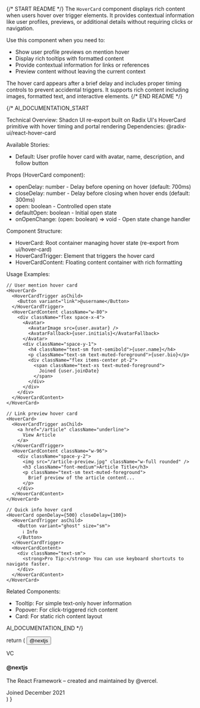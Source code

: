 
{/* START README */}
The `HoverCard` component displays rich content when users hover over trigger elements. It provides contextual information like user profiles, previews, or additional details without requiring clicks or navigation.

Use this component when you need to:
- Show user profile previews on mention hover
- Display rich tooltips with formatted content
- Provide contextual information for links or references
- Preview content without leaving the current context

The hover card appears after a brief delay and includes proper timing controls to prevent accidental triggers. It supports rich content including images, formatted text, and interactive elements.
{/* END README */}

{/*
AI_DOCUMENTATION_START

Technical Overview: Shadcn UI re-export built on Radix UI's HoverCard primitive with hover timing and portal rendering
Dependencies: @radix-ui/react-hover-card

Available Stories:
- Default: User profile hover card with avatar, name, description, and follow button

Props (HoverCard component):
- openDelay: number - Delay before opening on hover (default: 700ms)
- closeDelay: number - Delay before closing when hover ends (default: 300ms)
- open: boolean - Controlled open state
- defaultOpen: boolean - Initial open state
- onOpenChange: (open: boolean) => void - Open state change handler

Component Structure:
- HoverCard: Root container managing hover state (re-export from ui/hover-card)
- HoverCardTrigger: Element that triggers the hover card
- HoverCardContent: Floating content container with rich formatting

Usage Examples:
```tsx
// User mention hover card
<HoverCard>
  <HoverCardTrigger asChild>
    <Button variant="link">@username</Button>
  </HoverCardTrigger>
  <HoverCardContent className="w-80">
    <div className="flex space-x-4">
      <Avatar>
        <AvatarImage src={user.avatar} />
        <AvatarFallback>{user.initials}</AvatarFallback>
      </Avatar>
      <div className="space-y-1">
        <h4 className="text-sm font-semibold">{user.name}</h4>
        <p className="text-sm text-muted-foreground">{user.bio}</p>
        <div className="flex items-center pt-2">
          <span className="text-xs text-muted-foreground">
            Joined {user.joinDate}
          </span>
        </div>
      </div>
    </div>
  </HoverCardContent>
</HoverCard>

// Link preview hover card
<HoverCard>
  <HoverCardTrigger asChild>
    <a href="/article" className="underline">
      View Article
    </a>
  </HoverCardTrigger>
  <HoverCardContent className="w-96">
    <div className="space-y-2">
      <img src="/article-preview.jpg" className="w-full rounded" />
      <h3 className="font-medium">Article Title</h3>
      <p className="text-sm text-muted-foreground">
        Brief preview of the article content...
      </p>
    </div>
  </HoverCardContent>
</HoverCard>

// Quick info hover card
<HoverCard openDelay={500} closeDelay={100}>
  <HoverCardTrigger asChild>
    <Button variant="ghost" size="sm">
      ℹ️ Info
    </Button>
  </HoverCardTrigger>
  <HoverCardContent>
    <div className="text-sm">
      <strong>Pro Tip:</strong> You can use keyboard shortcuts to navigate faster.
    </div>
  </HoverCardContent>
</HoverCard>
```

Related Components:
- Tooltip: For simple text-only hover information
- Popover: For click-triggered rich content
- Card: For static rich content layout

AI_DOCUMENTATION_END
*/}

  return (
    <HoverCard>
      <HoverCardTrigger asChild>
        <Button variant="link">@nextjs</Button>
      </HoverCardTrigger>
      <HoverCardContent className="w-80">
        <div className="flex justify-between gap-4">
          <Avatar>
            <AvatarImage src="https://github.com/vercel.png" />
            <AvatarFallback>VC</AvatarFallback>
          </Avatar>
          <div className="space-y-1">
            <h4 className="text-sm font-semibold">@nextjs</h4>
            <p className="text-sm">
              The React Framework – created and maintained by @vercel.
            </p>
            <div className="text-muted-foreground text-xs">
              Joined December 2021
            </div>
          </div>
        </div>
      </HoverCardContent>
    </HoverCard>
  )
}
